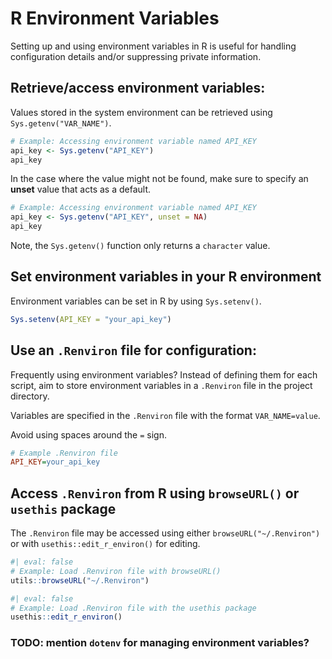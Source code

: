 # R Environment Variables

Setting up and using environment variables in R is useful for handling configuration
details and/or suppressing private information. 

## Retrieve/access environment variables:

Values stored in the system environment can be retrieved using `Sys.getenv("VAR_NAME")`.

```r
# Example: Accessing environment variable named API_KEY
api_key <- Sys.getenv("API_KEY")
api_key
```

In the case where the value might not be found, make sure to specify an **unset** value that acts as a default.

```r
# Example: Accessing environment variable named API_KEY
api_key <- Sys.getenv("API_KEY", unset = NA)
api_key
```

Note, the `Sys.getenv()` function only returns a `character` value.

## Set environment variables in your R environment

Environment variables can be set in R by using `Sys.setenv()`.

```r
Sys.setenv(API_KEY = "your_api_key")
```

## Use an `.Renviron` file for configuration:

Frequently using environment variables? Instead of defining them for each script, aim to store
environment variables in a `.Renviron` file in the project directory.

Variables are specified in the `.Renviron` file with the format `VAR_NAME=value`.

:::callout-note
Avoid using spaces around the `=` sign.
:::

```ini
# Example .Renviron file
API_KEY=your_api_key
```

## Access `.Renviron` from R using `browseURL()` or `usethis` package

The `.Renviron` file may be accessed using either `browseURL("~/.Renviron")` or with `usethis::edit_r_environ()` for editing.

```r
#| eval: false
# Example: Load .Renviron file with browseURL()
utils::browseURL("~/.Renviron")
```

```r
#| eval: false
# Example: Load .Renviron file with the usethis package
usethis::edit_r_environ()
```

### TODO: mention `dotenv` for managing environment variables?